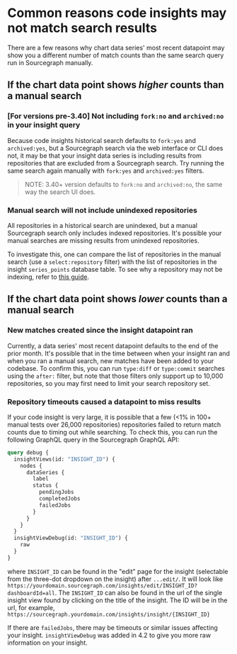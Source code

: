 # Common reasons code insights may not match search results

There are a few reasons why chart data series' most recent datapoint may show you a different number of match counts than the same search query run in Sourcegraph manually.

## If the chart data point shows *higher* counts than a manual search

### [For versions pre-3.40] Not including `fork:no` and `archived:no` in your insight query

Because code insights historical search defaults to `fork:yes` and `archived:yes`, but a Sourcegraph search via the web interface or CLI does not, it may be that your insight data series is including results from repositories that are excluded from a Sourcegraph search. Try running the same search again manually with `fork:yes` and `archived:yes` filters.

> NOTE: 3.40+ version defaults to `fork:no` and `archived:no`, the same way the search UI does.

### Manual search will not include unindexed repositories

All repositories in a historical search are unindexed, but a manual Sourcegraph search only includes indexed repositories. It's possible your manual searches are missing results from unindexed repositories.

To investigate this, one can compare the list of repositories in the manual search (use a `select:repository` filter) with the list of repositories in the insight `series_points` database table. To see why a repository may not be indexing, refer to [this guide](/admin/faq#sourcegraph-is-not-returning-results-from-a-repository-unless-repo-is-included).

## If the chart data point shows *lower* counts than a manual search

### New matches created since the insight datapoint ran

Currently, a data series' most recent datapoint defaults to the end of the prior month. It's possible that in the time between when your insight ran and when you ran a manual search, new matches have been added to your codebase. To confirm this, you can run `type:diff` or `type:commit` searches using the `after:` filter, but note that those filters only support up to 10,000 repositories, so you may first need to limit your search repository set.

### Repository timeouts caused a datapoint to miss results

If your code insight is very large, it is possible that a few (\<1% in 100+ manual tests over 26,000 repositories) repositories failed to return match counts due to timing out while searching. To check this, you can run the following GraphQL query in the Sourcegraph GraphQL API:
```graphql
query debug {
  insightViews(id: "INSIGHT_ID") {
    nodes {
      dataSeries {
        label
        status {
          pendingJobs
          completedJobs
          failedJobs
        }
      }
    }
  }
  insightViewDebug(id: "INSIGHT_ID") {
    raw
  }
}
```

where `INSIGHT_ID` can be found in the "edit" page for the insight (selectable from the three-dot dropdown on the insight) after `...edit/`. It will look like `https://yourdomain.sourcegraph.com/insights/edit/INSIGHT_ID?dashboardId=all`. The `INSIGHT_ID` can also be found in the url of the single insight view found by clicking on the title of the insight. The ID will be in the url, for example, `https://sourcegraph.yourdomain.com/insights/insight/{INSIGHT_ID}`

If there are `failedJobs`, there may be timeouts or similar issues affecting your insight.
`insightViewDebug` was added in 4.2 to give you more raw information on your insight.
